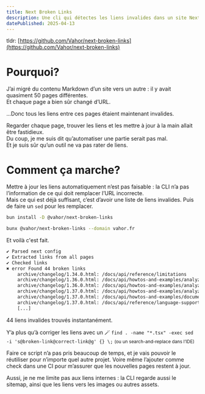 ```yaml
---
title: Next Broken Links
description: Une cli qui détectes les liens invalides dans un site Next.js
datePublished: 2025-04-13
---
```


tldr: [https://github.com/Vahor/next-broken-links](https://github.com/Vahor/next-broken-links)

# Pourquoi?

J’ai migré du contenu Markdown d’un site vers un autre : il y avait quasiment 50 pages différentes.  
Et chaque page a bien sûr changé d’URL.

...Donc tous les liens entre ces pages étaient maintenant invalides.

Regarder chaque page, trouver les liens et les mettre à jour à la main allait être fastidieux.  
Du coup, je me suis dit qu’automatiser une partie serait pas mal.  
Et je suis sûr qu’un outil ne va pas rater de liens.

# Comment ça marche?

Mettre à jour les liens automatiquement n’est pas faisable : la CLI n’a pas l’information de ce qui doit remplacer l’URL incorrecte.  
Mais ce qui est déjà suffisant, c’est d’avoir une liste de liens invalides. Puis de faire un `sed` pour les remplacer.

```bash
bun install -D @vahor/next-broken-links
```

```bash
bunx @vahor/next-broken-links --domain vahor.fr 
```

Et voilà c'est fait.

```bash
✔ Parsed next config
✔ Extracted links from all pages
✔ Checked links
✖ error Found 44 broken links
    archive/changelog/1.34.0.html: /docs/api/reference/limitations
    archive/changelog/1.36.0.html: /docs/api/howtos-and-examples/analyze/data-dictionary.mdx#download-response
    archive/changelog/1.36.0.html: /docs/api/howtos-and-examples/analyze/data-dictionary.mdx#parameters
    archive/changelog/1.37.0.html: /docs/api/howtos-and-examples/analyze/data-dictionary.mdx#download-response
    archive/changelog/1.37.0.html: /docs/api/howtos-and-examples/documents/batch-translation
    archive/changelog/1.37.0.html: /docs/api/reference/language-support#translation
    [...]
```

44 liens invalides trouvés instantanément.

Y’a plus qu’à corriger les liens avec un 🪄 `find . -name "*.tsx" -exec sed -i 's@broken-link@correct-link@g' {} \;`
<small>(ou un search-and-replace dans l’IDE)</small>

Faire ce script n’a pas pris beaucoup de temps, et je vais pouvoir le réutiliser pour n’importe quel autre projet.
Voire même l’ajouter comme check dans une CI pour m’assurer que les nouvelles pages restent à jour.

Aussi, je ne me limite pas aux liens internes : la CLI regarde aussi le sitemap, ainsi que les liens vers les images ou autres assets.
